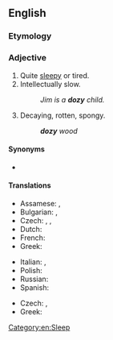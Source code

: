 ==English==

===Etymology===
{{suffix|en|doze|y}}

===Adjective===
{{en-adj|er}}

# Quite [[sleepy]] or tired.
# Intellectually slow.
#: ''Jim is a '''dozy''' child.''
# {{lb|en|carpentry}} Decaying, rotten, spongy.
#: '''''dozy''' wood''

====Synonyms====
* {{sense|decaying, rotten}} {{l|en|doty}}

====Translations====
{{trans-top|sleepy}}
* Assamese: {{t|as|কলামলা}}, {{t|as|কলাঘুমটীয়া}}
* Bulgarian: {{t+|bg|сънен|sc=Cyrl}}, {{t+|bg|сънлив|sc=Cyrl}}
* Czech: {{t+|cs|ospalý}}, {{t|cs|mátožný}}, {{t+|cs|malátný}}
* Dutch: {{t+|nl|slaperig}}
* French: {{t+|fr|somnolent|m}}
* Greek: {{t+|el|αποκοιμισμένος}}
{{trans-mid}}
* Italian: {{t+|it|assonnato|m}}, {{t+|it|insonnolito|m}}
* Polish: {{t+|pl|śpiący}}
* Russian: {{t+|ru|сонный|alt=со́нный}}
* Spanish: {{t+|es|adormecido}}
{{trans-bottom}}

{{trans-top|intellectually slow}}
* Czech: {{t+|cs|pomalý}}, {{t|cs|natvrdlý}}
* Greek: {{t+|el|αποκοιμισμένος}}
{{trans-mid}}
{{trans-bottom}}


[[Category:en:Sleep]]